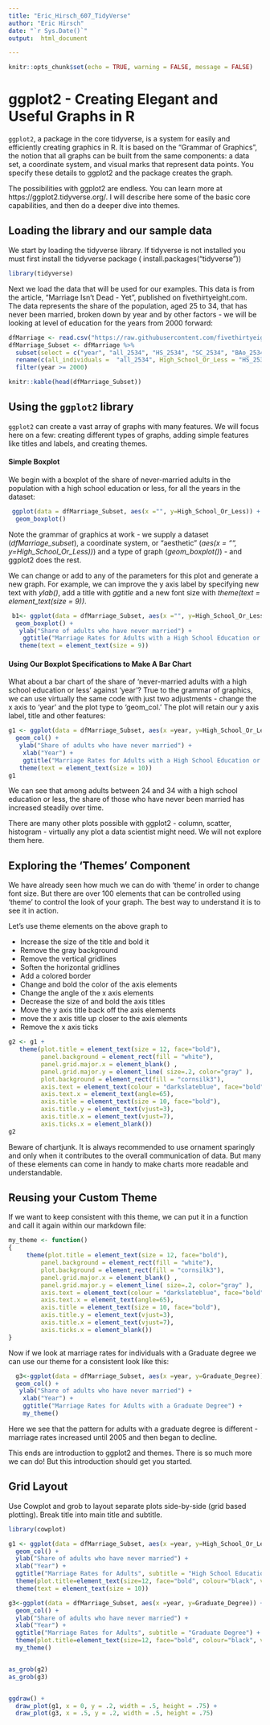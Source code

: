 ---
title: "Eric_Hirsch_607_TidyVerse"
author: "Eric Hirsch"
date: "`r Sys.Date()`"
output:  html_document

---

```{r setup, include = FALSE, warning=FALSE, message=FALSE}
knitr::opts_chunk$set(echo = TRUE, warning = FALSE, message = FALSE)

```

# ggplot2 - Creating Elegant and Useful Graphs in R

`ggplot2`, a package in the core tidyverse, is a system for easily and efficiently creating graphics in R. It is based on the "Grammar of Graphics", the notion that all graphs can be built from the same components: a data set, a coordinate system, and visual marks that represent data points. You specify these details to ggplot2 and the package creates the graph.

The possibilities with ggplot2 are endless.  You can learn more at https://ggplot2.tidyverse.org/. I will describe here some of the basic core capabilities, and then do a deeper dive into themes.

## Loading the library and our sample data

We start by loading the tidyverse library.  If tidyverse is not installed you must first install the tidyverse package ( install.packages("tidyverse"))
```{r, warning=F}
library(tidyverse)
```

Next we load the data that will be used for our examples. This data is from the article, "Marriage Isn't Dead - Yet", published on fivethirtyeight.com.  The data represents the share of the population, aged 25 to 34, that has never been married, broken down by year and by other factors - we will be looking at level of education for the years from 2000 forward:

```{r load data}
dfMarriage <- read.csv("https://raw.githubusercontent.com/fivethirtyeight/data/master//marriage/both_sexes.csv", header= TRUE)
dfMarriage_Subset <- dfMarriage %>%
  subset(select = c("year", "all_2534", "HS_2534", "SC_2534", "BAo_2534", "GD_2534")) %>%
  rename(c(all_individuals =  "all_2534", High_School_Or_Less = "HS_2534", Some_College = "SC_2534", Bachelors_NoGradDegree="BAo_2534", Graduate_Degree="GD_2534")) %>%
  filter(year >= 2000)

knitr::kable(head(dfMarriage_Subset))
```

## Using the `ggplot2` library
`ggplot2` can create a vast array of graphs with many features. We will focus here on a few: creating different types of graphs, adding simple features like titles and labels, and creating themes.



#### Simple Boxplot

We begin with a boxplot of the share of never-married adults in the population with a high school education or less, for all the years in the dataset:
 
```{r boxplot3}
 ggplot(data = dfMarriage_Subset, aes(x ="", y=High_School_Or_Less)) +
  geom_boxplot()
```

Note the grammar of graphics at work - we supply a dataset (*dfMarriage_subset*), a coordinate system, or "aesthetic" (*aes(x = "", y=High_School_Or_Less))*) and a type of graph (*geom_boxplot()*) - and ggplot2 does the rest.

We can change or add to any of the parameters for this plot and generate a new graph.  For example, we can improve the y axis label by specifying new text with *ylab()*, add a title with *ggtitle* and a new font size with *theme(text = element_text(size = 9))*.

```{r boxplot4}
 b1<- ggplot(data = dfMarriage_Subset, aes(x ="", y=High_School_Or_Less)) +
  geom_boxplot() +
   ylab("Share of adults who have never married") +
    ggtitle("Marriage Rates for Adults with a High School Education or Less") +
   theme(text = element_text(size = 9))
```


#### Using Our Boxplot Specifications to Make A Bar Chart

What about a bar chart of the share of 'never-married adults with a high school education or less' against 'year'? True to the grammar of graphics, we can use virtually the same code with just two adjustments - change the x axis to 'year' and the plot type to 'geom_col.'  The plot will retain our y axis label, title and other features:

```{r boxplot7}
g1 <- ggplot(data = dfMarriage_Subset, aes(x =year, y=High_School_Or_Less)) +
  geom_col() +
   ylab("Share of adults who have never married") +
    xlab("Year") +
    ggtitle("Marriage Rates for Adults with a High School Education or Less") +
   theme(text = element_text(size = 10))
g1
```

We can see that among adults between 24 and 34 with a high school education or less, the share of those who have never been married has increased steadily over time. 

There are many other plots possible with ggplot2 - column, scatter, histogram - virtually any plot a data scientist might need.  We will not explore them here.


## Exploring the 'Themes' Component

We have already seen how much we can do with 'theme' in order to change font size.  But there are over 100 elements that can be controlled using 'theme' to control the look of your graph.  The best way to understand it is to see it in action.    


Let's use theme elements on the above graph to 

  - Increase the size of the title and bold it
  - Remove the gray background
  - Remove the vertical gridlines
  - Soften the horizontal gridlines
  - Add a colored border
  - Change and bold the color of the axis elements
  - Change the angle of the x axis elements
  - Decrease the size of and bold the axis titles
  - Move the y axis title back off the axis elements
  - move the x axis title up closer to the axis elements
  - Remove the x axis ticks
  
```{r abc}

g2 <- g1 +
   theme(plot.title = element_text(size = 12, face="bold"), 
         panel.background = element_rect(fill = "white"),
         panel.grid.major.x = element_blank() ,
         panel.grid.major.y = element_line( size=.2, color="gray" ),
         plot.background = element_rect(fill = "cornsilk3"),
         axis.text = element_text(colour = "darkslateblue", face="bold"),
         axis.text.x = element_text(angle=65),
         axis.title = element_text(size = 10, face="bold"),
         axis.title.y = element_text(vjust=3),
         axis.title.x = element_text(vjust=7),
         axis.ticks.x = element_blank())
g2

```

Beware of chartjunk. It is always recommended to use ornament sparingly and only when it contributes to the overall communication of data.  But many of these elements can come in handy to make charts more readable and understandable.

## Reusing your Custom Theme

If we want to keep consistent with this theme, we can put it in a function and call it again within our markdown file:

```{r theme function}

my_theme <- function()
{
     theme(plot.title = element_text(size = 12, face="bold"), 
         panel.background = element_rect(fill = "white"),
         plot.background = element_rect(fill = "cornsilk3"),
         panel.grid.major.x = element_blank() ,
         panel.grid.major.y = element_line( size=.2, color="gray" ),
         axis.text = element_text(colour = "darkslateblue", face="bold"),
         axis.text.x = element_text(angle=65),
         axis.title = element_text(size = 10, face="bold"),
         axis.title.y = element_text(vjust=3),
         axis.title.x = element_text(vjust=7),
         axis.ticks.x = element_blank())
}

```
Now if we look at marriage rates for individuals with a Graduate degree we can use our theme for a consistent look like this:

```{r graduate degree}

  g3<-ggplot(data = dfMarriage_Subset, aes(x =year, y=Graduate_Degree)) +
  geom_col() +
   ylab("Share of adults who have never married") +
    xlab("Year") +
    ggtitle("Marriage Rates for Adults with a Graduate Degree") +
    my_theme()

```


Here we see that the pattern for adults with a graduate degree is different - marriage rates increased until 2005 and then began to decline.

This ends are introduction to ggplot2 and themes. There is so much more we can do!  But this introduction should get you started.

## Grid Layout

Use Cowplot and grob to layout separate plots side-by-side (grid based plotting). Break title into main title and subtitle.

```{r}
library(cowplot)

g1 <- ggplot(data = dfMarriage_Subset, aes(x =year, y=High_School_Or_Less)) +
  geom_col() +
  ylab("Share of adults who have never married") +
  xlab("Year") +
  ggtitle("Marriage Rates for Adults", subtitle = "High School Education or Less") +
  theme(plot.title=element_text(size=12, face="bold", colour="black", vjust=-1)) +
  theme(text = element_text(size = 10))

g3<-ggplot(data = dfMarriage_Subset, aes(x =year, y=Graduate_Degree)) +
  geom_col() + 
  ylab("Share of adults who have never married") +
  xlab("Year") + 
  ggtitle("Marriage Rates for Adults", subtitle = "Graduate Degree") +
  theme(plot.title=element_text(size=12, face="bold", colour="black", vjust=-1)) +
  my_theme()


as_grob(g2)
as_grob(g3)


ggdraw() +
  draw_plot(g1, x = 0, y = .2, width = .5, height = .75) +
  draw_plot(g3, x = .5, y = .2, width = .5, height = .75)


```


 